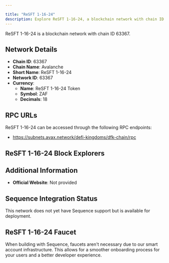 ```yaml
---

title: "ReSFT 1-16-24"
description: Explore ReSFT 1-16-24, a blockchain network with chain ID 63367. Learn about its native currency, ReSFT 1-16-24 Token, and how to interact with the network.
---
```




ReSFT 1-16-24 is a blockchain network with chain ID 63367.

## Network Details

- **Chain ID**: 63367
- **Chain Name**: Avalanche
- **Short Name**: ReSFT 1-16-24
- **Network ID**: 63367
- **Currency**: 
  - **Name**: ReSFT 1-16-24 Token
  - **Symbol**: ZAF
  - **Decimals**: 18

## RPC URLs

ReSFT 1-16-24 can be accessed through the following RPC endpoints:

- https://subnets.avax.network/defi-kingdoms/dfk-chain/rpc

## ReSFT 1-16-24 Block Explorers



## Additional Information

- **Official Website**: Not provided

## Sequence Integration Status

This network does not yet have Sequence support but is available for deployment.

## ReSFT 1-16-24 Faucet

When building with Sequence, faucets aren't necessary due to our smart account infrastructure. This allows for a smoother onboarding process for your users and a better developer experience.
